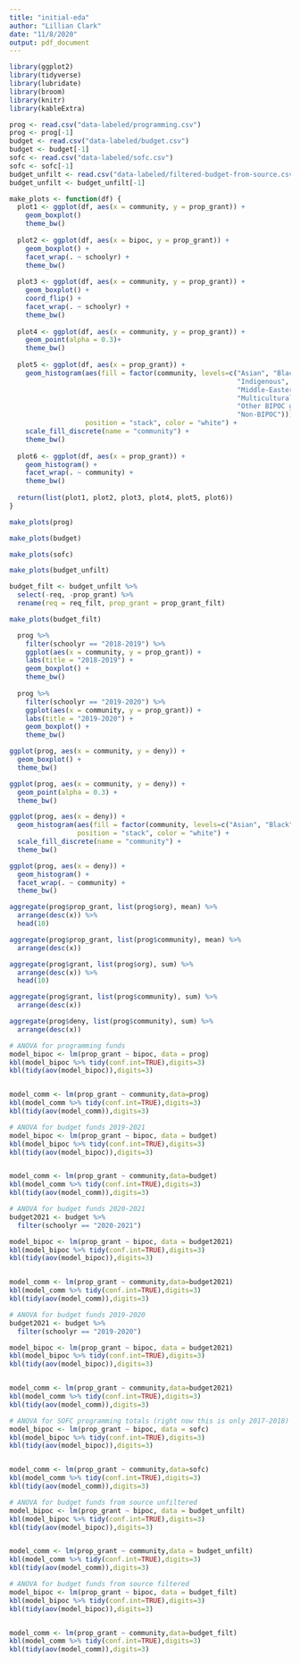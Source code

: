 ```yaml
---
title: "initial-eda"
author: "Lillian Clark"
date: "11/8/2020"
output: pdf_document
---
```


```r
library(ggplot2)
library(tidyverse)
library(lubridate)
library(broom)
library(knitr)
library(kableExtra)
```

```r
prog <- read.csv("data-labeled/programming.csv")
prog <- prog[-1]
budget <- read.csv("data-labeled/budget.csv")
budget <- budget[-1]
sofc <- read.csv("data-labeled/sofc.csv")
sofc <- sofc[-1]
budget_unfilt <- read.csv("data-labeled/filtered-budget-from-source.csv")
budget_unfilt <- budget_unfilt[-1]
```

```r
make_plots <- function(df) {
  plot1 <- ggplot(df, aes(x = community, y = prop_grant)) +
    geom_boxplot()
    theme_bw()
  
  plot2 <- ggplot(df, aes(x = bipoc, y = prop_grant)) +
    geom_boxplot() +
    facet_wrap(. ~ schoolyr) +
    theme_bw()
  
  plot3 <- ggplot(df, aes(x = community, y = prop_grant)) +
    geom_boxplot() +
    coord_flip() +
    facet_wrap(. ~ schoolyr) +
    theme_bw()
  
  plot4 <- ggplot(df, aes(x = community, y = prop_grant)) +
    geom_point(alpha = 0.3)+
    theme_bw()
  
  plot5 <- ggplot(df, aes(x = prop_grant)) +
    geom_histogram(aes(fill = factor(community, levels=c("Asian", "Black", 
                                                         "Indigenous", "Latinx", 
                                                         "Middle-Eastern", 
                                                         "Multicultural group",
                                                         "Other BIPOC group", 
                                                         "Non-BIPOC"))),
                   position = "stack", color = "white") +
    scale_fill_discrete(name = "community") +
    theme_bw()
  
  plot6 <- ggplot(df, aes(x = prop_grant)) +
    geom_histogram() +
    facet_wrap(. ~ community) +
    theme_bw()
  
  return(list(plot1, plot2, plot3, plot4, plot5, plot6))
}

```

```r
make_plots(prog)
```

```r
make_plots(budget)
```

```r
make_plots(sofc)
```

```r
make_plots(budget_unfilt)
```

```r
budget_filt <- budget_unfilt %>%
  select(-req, -prop_grant) %>%
  rename(req = req_filt, prop_grant = prop_grant_filt)
```

```r
make_plots(budget_filt)
```

```r
  prog %>%
    filter(schoolyr == "2018-2019") %>%
    ggplot(aes(x = community, y = prop_grant)) +
    labs(title = "2018-2019") +
    geom_boxplot() +
    theme_bw()
  
  prog %>%
    filter(schoolyr == "2019-2020") %>%
    ggplot(aes(x = community, y = prop_grant)) +
    labs(title = "2019-2020") +
    geom_boxplot() +
    theme_bw()
```


```r
ggplot(prog, aes(x = community, y = deny)) +
  geom_boxplot() +
  theme_bw()

ggplot(prog, aes(x = community, y = deny)) +
  geom_point(alpha = 0.3) +
  theme_bw()

ggplot(prog, aes(x = deny)) +
  geom_histogram(aes(fill = factor(community, levels=c("Asian", "Black", "Indigenous", "Latinx", "Middle-Eastern", "Other BIPOC group", "Non-BIPOC"))),
                 position = "stack", color = "white") +
  scale_fill_discrete(name = "community") +
  theme_bw()

ggplot(prog, aes(x = deny)) +
  geom_histogram() +
  facet_wrap(. ~ community) +
  theme_bw()
```

```r
aggregate(prog$prop_grant, list(prog$org), mean) %>%
  arrange(desc(x)) %>%
  head(10)

aggregate(prog$prop_grant, list(prog$community), mean) %>%
  arrange(desc(x))

aggregate(prog$grant, list(prog$org), sum) %>%
  arrange(desc(x)) %>%
  head(10)

aggregate(prog$grant, list(prog$community), sum) %>%
  arrange(desc(x))

aggregate(prog$deny, list(prog$community), sum) %>%
  arrange(desc(x))
```

```r
# ANOVA for programming funds
model_bipoc <- lm(prop_grant ~ bipoc, data = prog)
kbl(model_bipoc %>% tidy(conf.int=TRUE),digits=3)
kbl(tidy(aov(model_bipoc)),digits=3)


model_comm <- lm(prop_grant ~ community,data=prog)
kbl(model_comm %>% tidy(conf.int=TRUE),digits=3)
kbl(tidy(aov(model_comm)),digits=3)
```

```r
# ANOVA for budget funds 2019-2021
model_bipoc <- lm(prop_grant ~ bipoc, data = budget)
kbl(model_bipoc %>% tidy(conf.int=TRUE),digits=3)
kbl(tidy(aov(model_bipoc)),digits=3)


model_comm <- lm(prop_grant ~ community,data=budget)
kbl(model_comm %>% tidy(conf.int=TRUE),digits=3)
kbl(tidy(aov(model_comm)),digits=3)
```

```r
# ANOVA for budget funds 2020-2021
budget2021 <- budget %>%
  filter(schoolyr == "2020-2021")

model_bipoc <- lm(prop_grant ~ bipoc, data = budget2021)
kbl(model_bipoc %>% tidy(conf.int=TRUE),digits=3)
kbl(tidy(aov(model_bipoc)),digits=3)


model_comm <- lm(prop_grant ~ community,data=budget2021)
kbl(model_comm %>% tidy(conf.int=TRUE),digits=3)
kbl(tidy(aov(model_comm)),digits=3)
```

```r
# ANOVA for budget funds 2019-2020
budget2021 <- budget %>%
  filter(schoolyr == "2019-2020")

model_bipoc <- lm(prop_grant ~ bipoc, data = budget2021)
kbl(model_bipoc %>% tidy(conf.int=TRUE),digits=3)
kbl(tidy(aov(model_bipoc)),digits=3)


model_comm <- lm(prop_grant ~ community,data=budget2021)
kbl(model_comm %>% tidy(conf.int=TRUE),digits=3)
kbl(tidy(aov(model_comm)),digits=3)
```

```r
# ANOVA for SOFC programming totals (right now this is only 2017-2018)
model_bipoc <- lm(prop_grant ~ bipoc, data = sofc)
kbl(model_bipoc %>% tidy(conf.int=TRUE),digits=3)
kbl(tidy(aov(model_bipoc)),digits=3)


model_comm <- lm(prop_grant ~ community,data=sofc)
kbl(model_comm %>% tidy(conf.int=TRUE),digits=3)
kbl(tidy(aov(model_comm)),digits=3)
```

```r
# ANOVA for budget funds from source unfiltered
model_bipoc <- lm(prop_grant ~ bipoc, data = budget_unfilt)
kbl(model_bipoc %>% tidy(conf.int=TRUE),digits=3)
kbl(tidy(aov(model_bipoc)),digits=3)


model_comm <- lm(prop_grant ~ community,data = budget_unfilt)
kbl(model_comm %>% tidy(conf.int=TRUE),digits=3)
kbl(tidy(aov(model_comm)),digits=3)
```

```r
# ANOVA for budget funds from source filtered
model_bipoc <- lm(prop_grant ~ bipoc, data = budget_filt)
kbl(model_bipoc %>% tidy(conf.int=TRUE),digits=3)
kbl(tidy(aov(model_bipoc)),digits=3)


model_comm <- lm(prop_grant ~ community,data=budget_filt)
kbl(model_comm %>% tidy(conf.int=TRUE),digits=3)
kbl(tidy(aov(model_comm)),digits=3)
```




